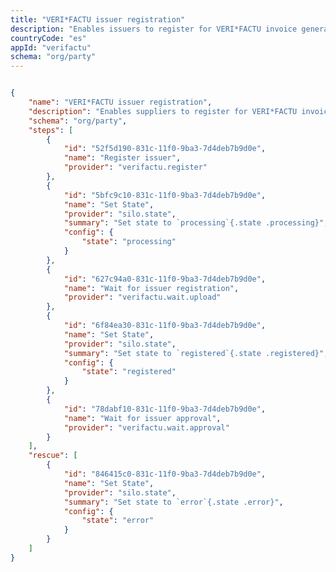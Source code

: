 ```yaml
---
title: "VERI*FACTU issuer registration"
description: "Enables issuers to register for VERI*FACTU invoice generation"
countryCode: "es"
appId: "verifactu"
schema: "org/party"
---
```


```json Example VERI*FACTU issuer registration

{
    "name": "VERI*FACTU issuer registration",
    "description": "Enables suppliers to register for VERI*FACTU invoice generation",
    "schema": "org/party",
    "steps": [
        {
            "id": "52f5d190-831c-11f0-9ba3-7d4deb7b9d0e",
            "name": "Register issuer",
            "provider": "verifactu.register"
        },
        {
            "id": "5bfc9c10-831c-11f0-9ba3-7d4deb7b9d0e",
            "name": "Set State",
            "provider": "silo.state",
            "summary": "Set state to `processing`{.state .processing}",
            "config": {
                "state": "processing"
            }
        },
        {
            "id": "627c94a0-831c-11f0-9ba3-7d4deb7b9d0e",
            "name": "Wait for issuer registration",
            "provider": "verifactu.wait.upload"
        },
        {
            "id": "6f84ea30-831c-11f0-9ba3-7d4deb7b9d0e",
            "name": "Set State",
            "provider": "silo.state",
            "summary": "Set state to `registered`{.state .registered}",
            "config": {
                "state": "registered"
            }
        },
        {
            "id": "78dabf10-831c-11f0-9ba3-7d4deb7b9d0e",
            "name": "Wait for issuer approval",
            "provider": "verifactu.wait.approval"
        }
    ],
    "rescue": [
        {
            "id": "846415c0-831c-11f0-9ba3-7d4deb7b9d0e",
            "name": "Set State",
            "provider": "silo.state",
            "summary": "Set state to `error`{.state .error}",
            "config": {
                "state": "error"
            }
        }
    ]
}

```